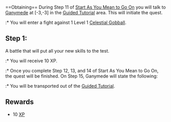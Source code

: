 {{Questbox
 |starting=Talk to [[Ganymede]] at [-3,-3]
 |level=1
 |prerequisites=[[Start As You Mean to Go On]]
 |recommended=1
 |rewards=10 [[XP]]
 |items=None
 |sequel=No
 |repeatable=No
}}
<br style="clear:both" />
==Obtaining==
During Step 11 of [[Start As You Mean to Go On]] you will talk to [[Ganymede]] at [-3,-3] in the [[Guided Tutorial]] area. This will initiate the quest.
{{dialog|text=Well done! Equip the items you've earned, then head to the next map where you'll face a more formidable enemy!
; Set off to challenge this new enemy.
}}
:* You will enter a fight against 1 Level 1 [[Celestial Gobball]].

==Step 1: {{PAGENAME}}==
; A battle that will put all your new skills to the test.
{{queststep|Defeat 1 Celestial Gobball in a single fight}}
:* You will receive 10 XP.
:* Once you complete Step 12, 13, and 14 of Start As You Mean to Go On, the quest will be finished. On Step 15, Ganymede will state the following:
{{Dialog|text=A very promising start! Follow me, I'll take you to another part of the temple.
; Follow Ganymede.
}}
:* You will be transported out of the [[Guided Tutorial]].
<!--:* Clarification text, if needed, such as:-->
<!--:* Click on x at [,].-->
<!--:* You will enter a fight against x Level xx [[Monster]].-->
<!--:* Other characters can/cannot join the fight.-->
<!--:* You will drop x [[Item]].-->
<!--:* You will receive x [[Item]].-->
<!--:* You will lose x [[Item]].-->
<!--:* You must complete or have completed the quest [[Quest]] to be able to talk to it.-->
<!--:* You will receive x XP.-->
<!--:* You will be transported to [[]].-->
<!--:* You will lose access to [[]].-->

==Rewards==
* 10 [[XP]]

<!--==Related [[Achievement]]s==
* -->
